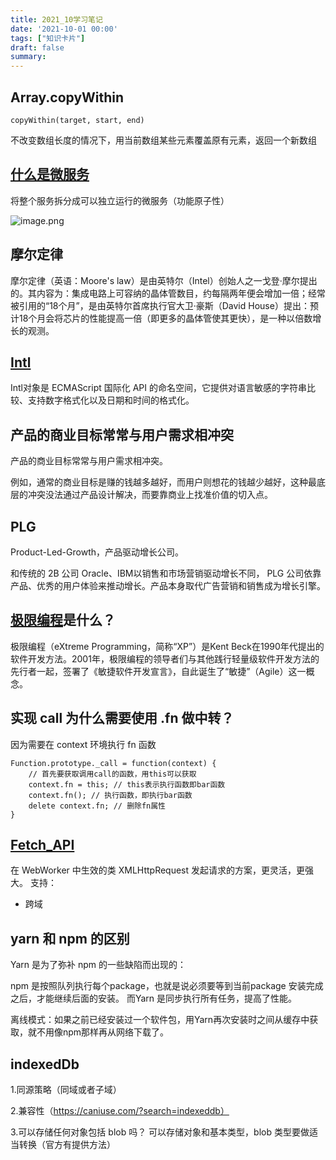 ```yaml
---
title: 2021_10学习笔记
date: '2021-10-01 00:00'
tags: ["知识卡片"]
draft: false
summary: 
---
```

## Array.copyWithin
```copyWithin(target, start, end)```

不改变数组长度的情况下，用当前数组某些元素覆盖原有元素，返回一个新数组

## [什么是微服务](https://www.youtube.com/watch?v=CdBtNQZH8a4&ab_channel=IBMTechnology)
将整个服务拆分成可以独立运行的微服务（功能原子性）

![image.png](https://images.scar.site/WEBRESOURCE2836afb7f6ef14d558470b6c9c77400f.png)

## 摩尔定律
摩尔定律（英语：Moore's law）是由英特尔（Intel）创始人之一戈登·摩尔提出的。其内容为：集成电路上可容纳的晶体管数目，约每隔两年便会增加一倍；经常被引用的“18个月”，是由英特尔首席执行官大卫·豪斯（David House）提出：预计18个月会将芯片的性能提高一倍（即更多的晶体管使其更快），是一种以倍数增长的观测。

## [Intl](https://www.zhangxinxu.com/wordpress/2019/09/js-intl-zh/)
Intl对象是 ECMAScript 国际化 API 的命名空间，它提供对语言敏感的字符串比较、支持数字格式化以及日期和时间的格式化。

## 产品的商业目标常常与用户需求相冲突
产品的商业目标常常与用户需求相冲突。

例如，通常的商业目标是赚的钱越多越好，而用户则想花的钱越少越好，这种最底层的冲突没法通过产品设计解决，而要靠商业上找准价值的切入点。

## PLG
Product-Led-Growth，产品驱动增长公司。

和传统的 2B 公司 Oracle、IBM以销售和市场营销驱动增长不同，
PLG 公司依靠产品、优秀的用户体验来推动增长。产品本身取代广告营销和销售成为增长引擎。

## [极限编程](https://github.com/eXtremeProgramming-cn/www.extremeprogramming.cn)是什么？
极限编程（eXtreme Programming，简称“XP”）是Kent Beck在1990年代提出的软件开发方法。2001年，极限编程的领导者们与其他践行轻量级软件开发方法的先行者一起，签署了《敏捷软件开发宣言》，自此诞生了“敏捷”（Agile）这一概念。

## 实现 call 为什么需要使用 .fn 做中转？
因为需要在 context 环境执行 fn 函数
```
Function.prototype._call = function(context) {
    // 首先要获取调用call的函数，用this可以获取
    context.fn = this; // this表示执行函数即bar函数
    context.fn(); // 执行函数，即执行bar函数
    delete context.fn; // 删除fn属性
}
```

## [Fetch_API](https://developer.mozilla.org/en-US/docs/Web/API/Fetch_API)

在 WebWorker 中生效的类 XMLHttpRequest 发起请求的方案，更灵活，更强大。
支持：
* 跨域


## yarn 和 npm 的区别
Yarn 是为了弥补 npm 的一些缺陷而出现的：

npm 是按照队列执行每个package，也就是说必须要等到当前package 安装完成之后，才能继续后面的安装。 而Yarn 是同步执行所有任务，提高了性能。

离线模式：如果之前已经安装过一个软件包，用Yarn再次安装时之间从缓存中获取，就不用像npm那样再从网络下载了。

## indexedDb 
1.同源策略（同域或者子域）

2.兼容性（https://caniuse.com/?search=indexeddb）

3.可以存储任何对象包括 blob 吗？
可以存储对象和基本类型，blob 类型要做适当转换（官方有提供方法）
